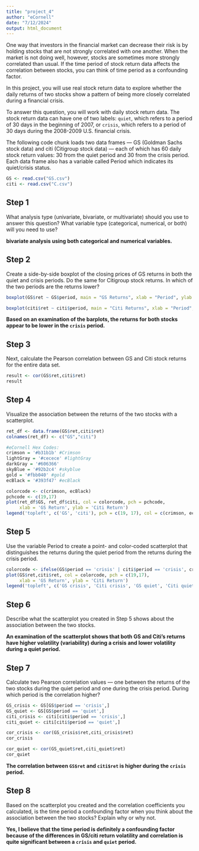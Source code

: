 ```yaml
---
title: "project_4"
author: "eCornell"
date: "7/12/2024"
output: html_document
---
```


One way that investors in the financial market can decrease their risk is by holding stocks that are not strongly correlated with one another. When the market is not doing well, however, stocks are sometimes more strongly correlated than usual. If the time period of stock return data affects the correlation between stocks, you can think of time period as a confounding factor. 

In this project, you will use real stock return data to explore whether the daily returns of two stocks show a pattern of being more closely correlated during a financial crisis. 

To answer this question, you will work with daily stock return data. The stock return data can have one of two labels: `quiet`, which refers to a period of 30 days in the beginning of 2007, or `crisis`, which refers to a period of 30 days during the 2008-2009 U.S. financial crisis. 

The following code chunk loads two data frames — GS (Goldman Sachs stock data) and citi (Citigroup stock data) — each of which has 60 daily stock return values: 30 from the quiet period and 30 from the crisis period. Each data frame also has a variable called Period which indicates its quiet/crisis status. 

```r
GS <- read.csv("GS.csv")
citi <- read.csv("C.csv")
```

## Step 1

What analysis type (univariate, bivariate, or multivariate) should you use to answer this question? What variable type (categorical, numerical, or both) will you need to use?

__bivariate analysis using both categorical and numerical variables.__

## Step 2

Create a side-by-side boxplot of the closing prices of GS returns in both the quiet and crisis periods. Do the same for Citigroup stock returns. In which of the two periods are the returns lower?

```r
boxplot(GS$ret ~ GS$period, main = "GS Returns", xlab = "Period", ylab = "Return")

boxplot(citi$ret ~ citi$period, main = "Citi Returns", xlab = "Period", ylab = "Return")
```

__Based on an examination of the barplots, the returns for both stocks appear to be lower in the `crisis` period.__

## Step 3

Next, calculate the Pearson correlation between GS and Citi stock returns for the entire data set. 

```r
result <- cor(GS$ret,citi$ret)
result
```

## Step 4

Visualize the association between the returns of the two stocks with a scatterplot.

```r
ret_df <- data.frame(GS$ret,citi$ret)
colnames(ret_df) <- c("GS","citi")

#eCornell Hex Codes: 
crimson = '#b31b1b' #Crimson
lightGray = '#cecece' #lightGray
darkGray = '#606366'
skyBlue = '#92b2c4' #skyblue
gold = '#fbb040' #gold
ecBlack = '#393f47' #ecBlack

colorcode <- c(crimson, ecBlack) 
pchcode <- c(19,17)
plot(ret_df$GS, ret_df$citi, col = colorcode, pch = pchcode,
     xlab = 'GS Return', ylab = 'Citi Return')
legend('topleft', c('GS', 'citi'), pch = c(19, 17), col = c(crimson, ecBlack))
```

## Step 5

Use the variable Period to create a point- and color-coded scatterplot that distinguishes the returns during the quiet period from the returns during the crisis period. 

```r
colorcode <- ifelse(GS$period == 'crisis' | citi$period == 'crisis', crimson, ecBlack) # Crisis periods will be crimson, quiet periods will be ecBlack
plot(GS$ret,citi$ret, col = colorcode, pch = c(19,17),
     xlab = 'GS Return', ylab = 'Citi Return')
legend('topleft', c('GS crisis', 'Citi crisis', 'GS quiet', 'Citi quiet'), pch = c(19, 17, 19, 17), col = c(crimson, crimson,ecBlack,ecBlack))
```

## Step 6

Describe what the scatterplot you created in Step 5 shows about the association between the two stocks. 

__An examination of the scatterplot shows that both GS and Citi's returns have higher volatility (variability) during a crisis and 
lower volatility during a quiet period.__

## Step 7

Calculate two Pearson correlation values — one between the returns of the two stocks during the quiet period and one during the crisis period. During which period is the correlation higher?

```r
GS_crisis <- GS[GS$period == 'crisis',]
GS_quiet <- GS[GS$period == 'quiet',]
citi_crisis <- citi[citi$period == 'crisis',]
citi_quiet <- citi[citi$period == 'quiet',]

cor_crisis <- cor(GS_crisis$ret,citi_crisis$ret)
cor_crisis

cor_quiet <- cor(GS_quiet$ret,citi_quiet$ret)
cor_quiet

```

__The correlation between `GS$ret` and `citi$ret` is higher during the `crisis` period.__

## Step 8

Based on the scatterplot you created and the correlation coefficients you calculated, is the time period a confounding factor when you think about the association between the two stocks? Explain why or why not. 

__Yes, I believe that the time period is definitely a confounding factor because of the differences in GS/citi return volatility and correlation is quite significant between a `crisis` and `quiet` period.__
